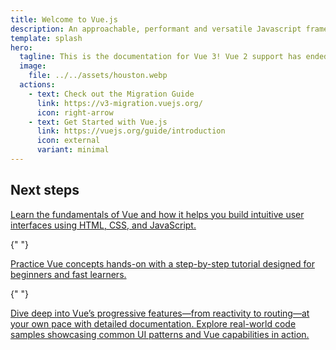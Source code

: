 ```yaml
---
title: Welcome to Vue.js
description: An approachable, performant and versatile Javascript framework for building web user interfaces.
template: splash
hero:
  tagline: This is the documentation for Vue 3! Vue 2 support has ended on Dec 31, 2023.
  image:
    file: ../../assets/houston.webp
  actions:
    - text: Check out the Migration Guide
      link: https://v3-migration.vuejs.org/
      icon: right-arrow
    - text: Get Started with Vue.js
      link: https://vuejs.org/guide/introduction
      icon: external
      variant: minimal
---
```



## Next steps

<CardGrid stagger>
  <a href="https://vuejs.org/guide/introduction">
    <Card title="Introduction Guide" icon="setting">
      Learn the fundamentals of Vue and how it helps you build intuitive user
      interfaces using HTML, CSS, and JavaScript.
    </Card>
  </a>

{" "}

<a href="https://vuejs.org/tutorial/">
  <Card title="Interactive Tutorial" icon="pencil">
    Practice Vue concepts hands-on with a step-by-step tutorial designed for
    beginners and fast learners.
  </Card>
</a>

{" "}

<a href="https://vuejs.org/guide/introduction">
  <Card title="Framework Guide" icon="pencil">
    Dive deep into Vue’s progressive features—from reactivity to routing—at your
    own pace with detailed documentation.
  </Card>
</a>

  <a href="https://vuejs.org/examples/">
    <Card title="Live Examples" icon="add-document" >
      Explore real-world code samples showcasing common UI patterns and Vue
      capabilities in action.
    </Card>
  </a>
</CardGrid>
